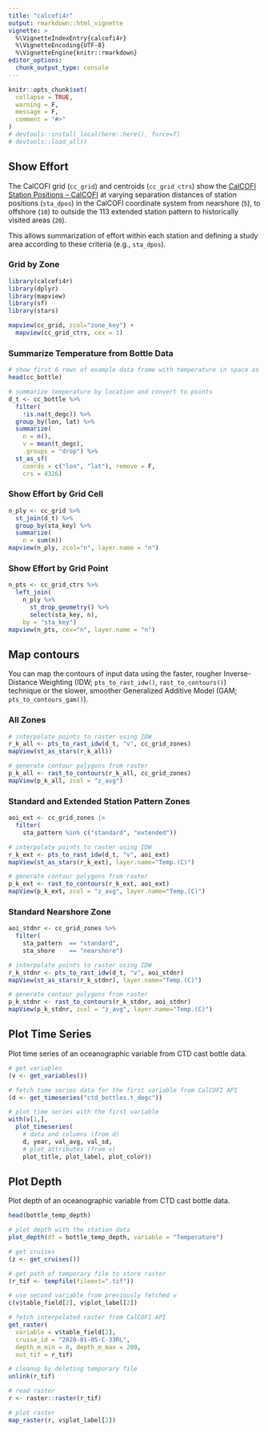 ```yaml
---
title: "calcofi4r"
output: rmarkdown::html_vignette
vignette: >
  %\VignetteIndexEntry{calcofi4r}
  %\VignetteEncoding{UTF-8}
  %\VignetteEngine{knitr::rmarkdown}
editor_options: 
  chunk_output_type: console
---
```


```r
knitr::opts_chunk$set(
  collapse = TRUE,
  warning = F,
  message = F,
  comment = "#>"
)
# devtools::install_local(here::here(), force=T)
# devtools::load_all()
```

## Show Effort

The CalCOFI grid (`cc_grid`) and centroids (`cc_grid_ctrs`) show the  [CalCOFI Station Positions – CalCOFI](https://calcofi.org/sampling-info/station-positions/) at varying separation distances of station positions (`sta_dpos`) in the CalCOFI coordinate system from nearshore (`5`), to offshore (`10`) to outside the 113 extended station pattern to historically visited areas (`20`).

This allows summarization of effort within each station and defining a study area according to these criteria (e.g., `sta_dpos`).

### Grid by Zone

```r
library(calcofi4r)
library(dplyr)
library(mapview)
library(sf)
library(stars)

mapview(cc_grid, zcol="zone_key") +
  mapview(cc_grid_ctrs, cex = 1)
```

### Summarize Temperature from Bottle Data

```r
# show first 6 rows of example data frame with temperature in space as variable
head(cc_bottle)

# summarize temperature by location and convert to points
d_t <- cc_bottle %>% 
  filter(
    !is.na(t_degc)) %>% 
  group_by(lon, lat) %>% 
  summarize(
    n = n(),
    v = mean(t_degc),
    .groups = "drop") %>% 
  st_as_sf(
    coords = c("lon", "lat"), remove = F,
    crs = 4326)
```


### Show Effort by Grid Cell

```r
n_ply <- cc_grid %>% 
  st_join(d_t) %>% 
  group_by(sta_key) %>% 
  summarize(
    n = sum(n))
mapview(n_ply, zcol="n", layer.name = "n")
```

### Show Effort by Grid Point

```r
n_pts <- cc_grid_ctrs %>% 
  left_join(
    n_ply %>% 
      st_drop_geometry() %>% 
      select(sta_key, n),
    by = "sta_key")
mapview(n_pts, cex="n", layer.name = "n")
```

## Map contours 

You can map the contours of input data using the faster, rougher Inverse-Distance Weighting (IDW; `pts_to_rast_idw()`, `rast_to_contours()`) technique or the slower, smoother Generalized Additive Model (GAM; `pts_to_contours_gam()`).

### All Zones

```r
# interpolate points to raster using IDW
r_k_all <- pts_to_rast_idw(d_t, "v", cc_grid_zones)
mapView(st_as_stars(r_k_all))
```

```r
# generate contour polygons from raster
p_k_all <- rast_to_contours(r_k_all, cc_grid_zones)
mapView(p_k_all, zcol = "z_avg")
```

### Standard and Extended Station Pattern Zones

```r
aoi_ext <- cc_grid_zones |> 
  filter(
    sta_pattern %in% c("standard", "extended"))

# interpolate points to raster using IDW
r_k_ext <- pts_to_rast_idw(d_t, "v", aoi_ext)
mapView(st_as_stars(r_k_ext), layer.name="Temp.(C)")
```

```r
# generate contour polygons from raster
p_k_ext <- rast_to_contours(r_k_ext, aoi_ext)
mapView(p_k_ext, zcol = "z_avg", layer.name="Temp.(C)")
```

### Standard Nearshore Zone

```r
aoi_stdnr <- cc_grid_zones %>% 
  filter(
    sta_pattern  == "standard",
    sta_shore    == "nearshore")

# interpolate points to raster using IDW
r_k_stdnr <- pts_to_rast_idw(d_t, "v", aoi_stdnr)
mapView(st_as_stars(r_k_stdnr), layer.name="Temp.(C)")
```

```r
# generate contour polygons from raster
p_k_stdnr <- rast_to_contours(r_k_stdnr, aoi_stdnr)
mapView(p_k_stdnr, zcol = "z_avg", layer.name="Temp.(C)")
```

<!--## Map contours using a Generalized Additive Model (GAM)

Map contours of an oceanographic variable from CTD cast bottle data. The `pts_to_contours_gam()` method uses a bivariate smoothing function on longitude and latitude with a generalized additive model (GAM).

### All Zones

```r
# calculate map contours
p_g_all <- pts_to_contours_gam(d_t, cc_grid_zones)

# show map contours
mapView(p_g_all, zcol="v", layer.name="Temp.(C)")
```

### Standard and Extended Station Pattern Zones

```r
# calculate map contours
p_g_ext <- pts_to_contours_gam(d_t, aoi_ext)

# display map contours
mapView(p_g_ext, zcol="v", layer.name="Temp.(C)")
```

### Standard Nearshore Zone

```r
# calculate map contours
p_g_stdnr <- pts_to_contours_gam(d_t, aoi_stdnr)

# display map contours
mapView(p_g_stdnr, zcol="v", layer.name="Temp.(C)")
```
-->

## Plot Time Series

Plot time series of an oceanographic variable from CTD cast bottle data.

```r
# get variables
(v <- get_variables())

# fetch time series data for the first variable from CalCOFI API
(d <- get_timeseries("ctd_bottles.t_degc"))

# plot time series with the first variable
with(v[1,],
  plot_timeseries(
    # data and columns (from d)
    d, year, val_avg, val_sd,
    # plot attributes (from v)
    plot_title, plot_label, plot_color))
```

## Plot Depth

Plot depth of an oceanographic variable from CTD cast bottle data.

```r
head(bottle_temp_depth)

# plot depth with the station data
plot_depth(df = bottle_temp_depth, variable = "Temperature")
```

<!--
## Map Raster

Map raster of interpolated oceanographic variable for a cruise.
-->
```r
# get cruises
(z <- get_cruises())

# get path of temporary file to store raster
(r_tif <- tempfile(fileext=".tif"))

# use second variable from previously fetched v
c(v$table_field[2], v$plot_label[2])

# fetch interpolated raster from CalCOFI API
get_raster(
  variable = v$table_field[2],
  cruise_id = "2020-01-05-C-33RL",
  depth_m_min = 0, depth_m_max = 200,
  out_tif = r_tif)

# cleanup by deleting temporary file
unlink(r_tif)

# read raster
r <- raster::raster(r_tif)

# plot raster
map_raster(r, v$plot_label[2])
```
